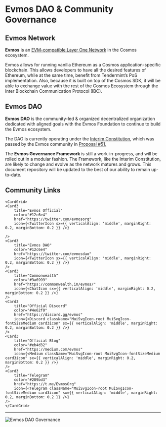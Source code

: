 
# Evmos DAO & Community Governance

## Evmos Network

**Evmos** is an [EVM-compatible Layer One Network](https://evmos.org) in the Cosmos ecosystem.

Evmos allows for running vanilla Ethereum as a Cosmos application-specific blockchain. This allows developers to have all the desired features of Ethereum, while at the same time, benefit from Tendermint’s PoS implementation. Also, because it is built on top of the Cosmos SDK, it will be able to exchange value with the rest of the Cosmos Ecosystem through the Inter Blockchain Communication Protocol (IBC).

## Evmos DAO 

**Evmos DAO** is the community-led & organized decentralized organization dedicated with aligned goals with the Evmos Foundation to continue to build the Evmos ecosystem.

The DAO is currently operating under the [Interim Constitution](/constitution), which was passed by the Evmos community in [Proposal #51.](https://www.mintscan.io/evmos/proposals/51)

The **Evmos Governance Framework** is still a work-in-progress, and will be rolled out in a modular fashion. The Framework, like the Interim Constitution, are likely to change and evolve as the network matures and grows. This document repository will be updated to the best of our ability to remain up-to-date.

## Community Links

    <CardGrid>
    <Card3
        title="Evmos Official"
        color="#12c6e4"
        href="https://twitter.com/evmosorg"
        icon={<TwitterIcon sx={{ verticalAlign: 'middle', marginRight: 0.2, marginBottom: 0.2 }} />}

    />
    <Card3
        title="Evmos DAO"
        color="#12c6e4"
        href="https://twitter.com/evmosdao"
        icon={<TwitterIcon sx={{ verticalAlign: 'middle', marginRight: 0.2, marginBottom: 0.2 }} />}
    />
    <Card3
        title="Commonwealth"
        color="#3a6999"
        href="https://commonwealth.im/evmos/"
        icon={<ChatIcon sx={{ verticalAlign: 'middle', marginRight: 0.2, marginBottom: 0.2 }} />}
    />
    <Card3
        title="Official Discord"
        color="#4e62f0"
        href="https://discord.gg/evmos"
        icon={<Discord className="MuiSvgIcon-root MuiSvgIcon-fontSizeMedium card3icon" sx={{ verticalAlign: 'middle', marginRight: 0.2, marginBottom: 0.2 }} />}
    />
    <Card3
        title="Official Blog"
        color="#eb4d32"
        href="https://medium.com/evmos"
        icon={<Medium className="MuiSvgIcon-root MuiSvgIcon-fontSizeMedium card3icon" sx={{ verticalAlign: 'middle', marginRight: 0.2, marginBottom: 0.2 }} />}
    />
    <Card3
        title="Telegram"
        color="#289bd3"
        href="https://t.me/EvmosOrg"
        icon={<Telegram className="MuiSvgIcon-root MuiSvgIcon-fontSizeMedium card3icon" sx={{ verticalAlign: 'middle', marginRight: 0.2, marginBottom: 0.2 }} />}
    />
    </CardGrid>

---

![Evmos DAO Governance](../public/hero1.jpg)